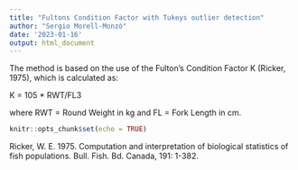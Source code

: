 ---
title: "Fultons Condition Factor with Tukeys outlier detection"
author: "Sergio Morell-Monzó"
date: '2023-01-16'
output: html_document
---

The method is based on the use of the Fulton’s Condition Factor K (Ricker, 1975), which is calculated as:

K = 105 * RWT/FL3

where RWT = Round Weight in kg and FL = Fork Length in cm.

```{r setup, include=FALSE}
knitr::opts_chunk$set(echo = TRUE)
```

Ricker, W. E. 1975. Computation and interpretation of biological statistics of fish populations. Bull. Fish. Bd. Canada, 191: 1-382.